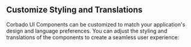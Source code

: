 ## Customize Styling and Translations

Corbado UI Components can be customized to match your application's design and language preferences. You can adjust the styling and translations of the components to create a seamless user experience:

<CardGroup cols={2}>
    <Card title="Custom Styling" href="/corbado-complete/ui-components/customization/styling" />
    <Card title="Custom Translations" href="/corbado-complete/ui-components/customization/translation" />
</CardGroup>